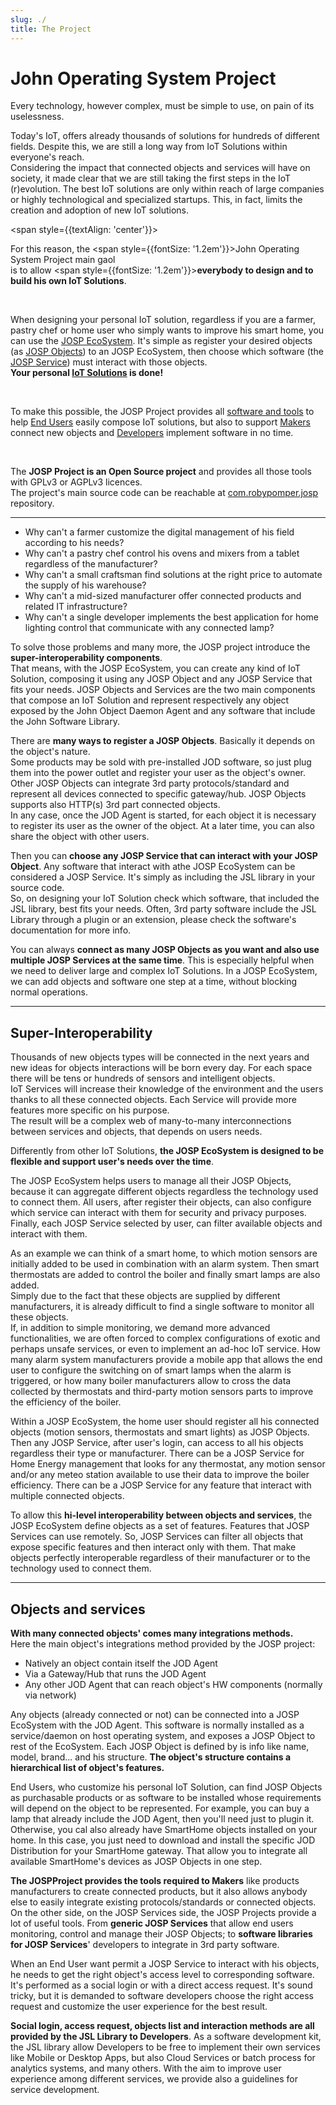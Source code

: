 ```yaml
---
slug: ./
title: The Project
---
```

# John Operating System Project


Every technology, however complex, must be simple to use, on pain of its uselessness.

Today's IoT, offers already thousands of solutions for hundreds of different fields.
Despite this, we are still a long way from IoT Solutions within everyone's reach.<br/>
Considering the impact that connected objects and services will have on society, it made clear that we are still taking the first steps in the IoT (r)evolution.
The best IoT solutions are only within reach of large companies or highly technological and specialized startups.
This, in fact, limits the creation and adoption of new IoT solutions.
<br/>

<WhatIntro
logo_path="/img/logo/logo_text_full_250.png">
<span style={{textAlign: 'center'}}>

For this reason, the <span style={{fontSize: '1.2em'}}>John Operating System Project main gaol</span><br/>
is to allow <span style={{fontSize: '1.2em'}}>**everybody to design and to build his own IoT Solutions**</span>.

</span>
</WhatIntro>
<br/>

When designing your personal IoT solution, regardless if you are a farmer, pastry chef or home user who simply wants to improve his smart home, you can use the [JOSP EcoSystem](ecosystem).
It's simple as register your desired objects (as [JOSP Objects](object)) to an JOSP EcoSystem, then choose which software (the [JOSP Service](service)) must interact with those objects.<br/>
**Your personal [IoT Solutions](solution) is done!**

<br/>
<span style={{textAlign: 'center', fontSize: '1.2em'}}>

To make this possible, the JOSP Project provides all [software and tools](/references) to help  [End Users](actors/end_user) easily compose IoT solutions, but also to support [Makers](actors/maker) connect new objects and [Developers](actors/developer) implement software in no time.

</span>
<br/>

The **JOSP Project is an Open Source project** and provides all those tools with GPLv3 or AGPLv3 licences.<br/>
The project's main source code can be reachable at [com.robypomper.josp](https://bitbucket.org/johnosproject_shared/com.robypomper.josp/src/master/) repository.

---

* Why can't a farmer customize the digital management of his field according to his needs?<br/>
* Why can't a pastry chef control his ovens and mixers from a tablet regardless of the manufacturer?<br/>
* Why can't a small craftsman find solutions at the right price to automate the supply of his warehouse?<br/>
* Why can't a mid-sized manufacturer offer connected products and related IT infrastructure?<br/>
* Why can't a single developer implements the best application for home lighting control that communicate with any connected lamp?

To solve those problems and many more, the JOSP project introduce the **super-interoperability components**.<br/>
That means, with the JOSP EcoSystem, you can create any kind of IoT Solution, composing it using any JOSP Object and any JOSP Service that fits your needs.
JOSP Objects and Services are the two main components that compose an IoT Solution and represent respectively any object exposed by the John Object Daemon Agent and any software that include the John Software Library.

There are **many ways to register a JOSP Objects**.
Basically it depends on the object's nature.<br/>
Some products may be sold with pre-installed JOD software, so just plug them into the power outlet and register your user as the object's owner.
Other JOSP Objects can integrate 3rd party protocols/standard and represent all devices connected to specific gateway/hub.
JOSP Objects supports also HTTP(s) 3rd part connected objects.<br/>
In any case, once the JOD Agent is started, for each object it is necessary to register its user as the owner of the object.
At a later time, you can also share the object with other users.

Then you can **choose any JOSP Service that can interact with your JOSP Object**.
Any software that interact with athe JOSP EcoSystem can be considered a JOSP Service.
It's simply as including the JSL library in your source code.<br/>
So, on designing your IoT Solution check which software, that included the JSL library, best fits your needs.
Often, 3rd party software include the JSL Library through a plugin or an extension, please check the software's documentation for more info.

You can always **connect as many JOSP Objects as you want and also use multiple JOSP Services at the same time**.
This is especially helpful when we need to deliver large and complex IoT Solutions.
In a JOSP EcoSystem, we can add objects and software one step at a time, without blocking normal operations.

---

## Super-Interoperability

Thousands of new objects types will be connected in the next years and new ideas for objects interactions will be born every day.
For each space there will be tens or hundreds of sensors and intelligent objects.<br/>
IoT Services will increase their knowledge of the environment and the users thanks to all these connected objects.
Each Service will provide more features more specific on his purpose.<br/>
The result will be a complex web of many-to-many interconnections between services and objects, that depends on users needs.

Differently from other IoT Solutions, **the JOSP EcoSystem is designed to be flexible and support user's needs over the time**.

The JOSP EcoSystem helps users to manage all their JOSP Objects, because it can aggregate different objects regardless the technology used to connect them.
All users, after register their objects, can also configure which service can interact with them for security and privacy purposes.
Finally, each JOSP Service selected by user, can filter available objects and interact with them.

As an example we can think of a smart home, to which motion sensors are initially added to be used in combination with an alarm system.
Then smart thermostats are added to control the boiler and finally smart lamps are also added.<br/>
Simply due to the fact that these objects are supplied by different manufacturers, it is already difficult to find a single software to monitor all these objects.<br/>
If, in addition to simple monitoring, we demand more advanced functionalities, we are often forced to complex configurations of exotic and perhaps unsafe services, or even to implement an ad-hoc IoT service.
How many alarm system manufacturers provide a mobile app that allows the end user to configure the switching on of smart lamps when the alarm is triggered, or how many boiler manufacturers allow to cross the data collected by thermostats and third-party motion sensors parts to improve the efficiency of the boiler.

Within a JOSP EcoSystem, the home user should register all his connected objects (motion sensors, thermostats and smart lights) as JOSP Objects.
Then any JOSP Service, after user's login, can access to all his objects regardless their type or manufacturer.
There can be a JOSP Service for Home Energy management that looks for any thermostat, any motion sensor and/or any meteo station available to use their data to improve the boiler efficiency.
There can be a JOSP Service for any feature that interact with multiple connected objects.

To allow this **hi-level interoperability between objects and services**, the JOSP EcoSystem define objects as a set of features.
Features that JOSP Services can use remotely.
So, JOSP Services can filter all objects that expose specific features and then interact only with them.
That make objects perfectly interoperable regardless of their manufacturer or to the technology used to connect them.

---

## Objects  and services

**With many connected objects' comes many integrations methods.**<br/>
Here the main object's integrations method provided by the JOSP project:

* Natively an object contain itself the JOD Agent
* Via a Gateway/Hub that runs the JOD Agent
* Any other JOD Agent that can reach object's HW components (normally via network)

Any objects (already connected or not) can be connected into a JOSP EcoSystem with the JOD Agent.
This software is normally installed as a service/daemon on host operating system, and exposes a JOSP Object to rest of the EcoSystem.
Each JOSP Object is defined by is info like name, model, brand... and his structure.
**The object's structure contains a hierarchical list of object's features.**

End Users, who customize his personal IoT Solution, can find JOSP Objects as purchasable products or as software to be installed whose requirements will depend on the object to be represented.
For example, you can buy a lamp that already include the JOD Agent, then you'll need just to plugin it.
Otherwise, you cal also already have SmartHome objects installed on your home.
In this case, you just need to download and install the specific JOD Distribution for your SmartHome gateway.
That allow you to integrate all available SmartHome's devices as JOSP Objects in one step.

**The JOSPProject provides the tools required to Makers** like products manufacturers to create connected products, but it also allows anybody else to easily integrate existing protocols/standards or connected objects.
On the other side, on the JOSP Services side, the JOSP Projects provide a lot of useful tools.
From **generic JOSP Services** that allow end users monitoring, control and manage their JOSP Objects; to **software libraries for JOSP Services**' developers to integrate in 3rd party software.

When an End User want permit a JOSP Service to interact with his objects, he needs to get the right object's access level to corresponding software.
It's performed as a social login or with a direct access request.
It's sound tricky, but it is demanded to software developers choose the right access request and customize the user experience for the best result.

**Social login, access request, objects list and interaction methods are all provided by the JSL Library to Developers**.
As a software development kit, the JSL library allow Developers to be free to implement their own services like Mobile or Desktop Apps, but also Cloud Services or batch process for analytics systems, and many others.
With the aim to improve user experience among different services, we provide also a guidelines for service development.
